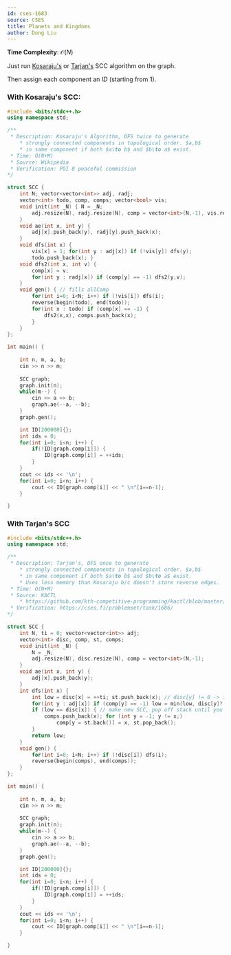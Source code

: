 ```yaml
---
id: cses-1683
source: CSES
title: Planets and Kingdoms
author: Dong Liu
---
```


**Time Complexity**: $\mathcal O(N)$

Just run [Kosaraju's](https://github.com/bqi343/USACO/blob/master/Implementations/content/graphs%20(12)/DFS/SCCK.h) or [Tarjan's](https://github.com/bqi343/USACO/blob/master/Implementations/content/graphs%20(12)/DFS/SCCT.h) SCC algorithm on the graph. 

Then assign each component an $ID$ (starting from $1$).


### With Kosaraju's SCC: 

<LanguageSection>

<CPPSection>

```cpp
#include <bits/stdc++.h>
using namespace std; 

/**
 * Description: Kosaraju's Algorithm, DFS twice to generate 
 	* strongly connected components in topological order. $a,b$
 	* in same component if both $a\to b$ and $b\to a$ exist.
 * Time: O(N+M)
 * Source: Wikipedia
 * Verification: POI 8 peaceful commission
*/

struct SCC {
	int N; vector<vector<int>> adj, radj;
	vector<int> todo, comp, comps; vector<bool> vis;
	void init(int _N) { N = _N; 
		adj.resize(N), radj.resize(N), comp = vector<int>(N,-1), vis.resize(N); 
	}
	void ae(int x, int y) { 
		adj[x].push_back(y), radj[y].push_back(x); 
	}
	void dfs(int x) {
		vis[x] = 1; for(int y : adj[x]) if (!vis[y]) dfs(y);
		todo.push_back(x); }
	void dfs2(int x, int v) {
		comp[x] = v; 
		for(int y : radj[x]) if (comp[y] == -1) dfs2(y,v); 
	}
	void gen() { // fills allComp
		for(int i=0; i<N; i++) if (!vis[i]) dfs(i);
		reverse(begin(todo), end(todo)); 
		for(int x : todo) if (comp[x] == -1) {
			dfs2(x,x), comps.push_back(x);
		}
	}
};

int main() {
	
	int n, m, a, b; 
	cin >> n >> m;
	
	SCC graph;
	graph.init(n);
	while(m--) {
		cin >> a >> b;
		graph.ae(--a, --b);
	}
	graph.gen();

	int ID[200000]{};
	int ids = 0;
	for(int i=0; i<n; i++) {
		if(!ID[graph.comp[i]]) {
			ID[graph.comp[i]] = ++ids;
		}
	}
	cout << ids << '\n';
	for(int i=0; i<n; i++) {
		cout << ID[graph.comp[i]] << " \n"[i==n-1];
	}

}

```

</CPPSection>

</LanguageSection>

### With Tarjan's SCC

<LanguageSection>

<CPPSection>

```cpp
#include <bits/stdc++.h>
using namespace std;

/**
 * Description: Tarjan's, DFS once to generate 
 	* strongly connected components in topological order. $a,b$
 	* in same component if both $a\to b$ and $b\to a$ exist.
 	* Uses less memory than Kosaraju b/c doesn't store reverse edges.
 * Time: O(N+M)
 * Source: KACTL
 	* https://github.com/kth-competitive-programming/kactl/blob/master/content/graph/SCC.h
 * Verification: https://cses.fi/problemset/task/1686/
*/

struct SCC {
	int N, ti = 0; vector<vector<int>> adj;
	vector<int> disc, comp, st, comps;
	void init(int _N) { 
		N = _N; 
		adj.resize(N), disc.resize(N), comp = vector<int>(N,-1); 
	}
	void ae(int x, int y) { 
		adj[x].push_back(y); 
	}
	int dfs(int x) {
		int low = disc[x] = ++ti; st.push_back(x); // disc[y] != 0 -> in stack
		for(int y : adj[x]) if (comp[y] == -1) low = min(low, disc[y]?:dfs(y)); 
		if (low == disc[x]) { // make new SCC, pop off stack until you find x
			comps.push_back(x); for (int y = -1; y != x;) 
				comp[y = st.back()] = x, st.pop_back();
		}
		return low;
	}
	void gen() {
		for(int i=0; i<N; i++) if (!disc[i]) dfs(i);
		reverse(begin(comps), end(comps));
	}
};

int main() {
	
	int n, m, a, b; 
	cin >> n >> m;
	
	SCC graph;
	graph.init(n);
	while(m--) {
		cin >> a >> b;
		graph.ae(--a, --b);
	}
	graph.gen();

	int ID[200000]{};
	int ids = 0;
	for(int i=0; i<n; i++) {
		if(!ID[graph.comp[i]]) {
			ID[graph.comp[i]] = ++ids;
		}
	}
	cout << ids << '\n';
	for(int i=0; i<n; i++) {
		cout << ID[graph.comp[i]] << " \n"[i==n-1];
	}

}
```

</CPPSection>

</LanguageSection>
